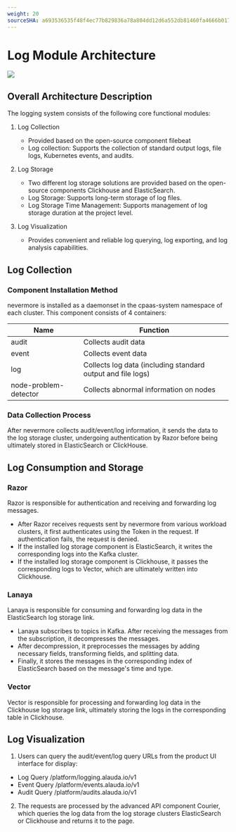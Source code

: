 ```yaml
---
weight: 20
sourceSHA: a693536535f48f4ec77b829836a78a804dd12d6a552db81460fa4666b0170dad
---
```


# Log Module Architecture

![](../assets/log.png)

## Overall Architecture Description

The logging system consists of the following core functional modules:

1. Log Collection
   - Provided based on the open-source component filebeat
   - Log collection: Supports the collection of standard output logs, file logs, Kubernetes events, and audits.

2. Log Storage
   - Two different log storage solutions are provided based on the open-source components Clickhouse and ElasticSearch.
   - Log Storage: Supports long-term storage of log files.
   - Log Storage Time Management: Supports management of log storage duration at the project level.

3. Log Visualization
   - Provides convenient and reliable log querying, log exporting, and log analysis capabilities.

## Log Collection

### Component Installation Method

nevermore is installed as a daemonset in the cpaas-system namespace of each cluster. This component consists of 4 containers:

| Name                   | Function                       |
| -------------------- | ------------------------------ |
| audit                | Collects audit data             |
| event                | Collects event data             |
| log                  | Collects log data (including standard output and file logs) |
| node-problem-detector | Collects abnormal information on nodes          |

### Data Collection Process

After nevermore collects audit/event/log information, it sends the data to the log storage cluster, undergoing authentication by Razor before being ultimately stored in ElasticSearch or ClickHouse.

## Log Consumption and Storage

### Razor

Razor is responsible for authentication and receiving and forwarding log messages.

- After Razor receives requests sent by nevermore from various workload clusters, it first authenticates using the Token in the request. If authentication fails, the request is denied.
- If the installed log storage component is ElasticSearch, it writes the corresponding logs into the Kafka cluster.
- If the installed log storage component is Clickhouse, it passes the corresponding logs to Vector, which are ultimately written into Clickhouse.

### Lanaya

Lanaya is responsible for consuming and forwarding log data in the ElasticSearch log storage link.

- Lanaya subscribes to topics in Kafka. After receiving the messages from the subscription, it decompresses the messages.
- After decompression, it preprocesses the messages by adding necessary fields, transforming fields, and splitting data.
- Finally, it stores the messages in the corresponding index of ElasticSearch based on the message's time and type.

### Vector

Vector is responsible for processing and forwarding log data in the Clickhouse log storage link, ultimately storing the logs in the corresponding table in Clickhouse.

## Log Visualization

1. Users can query the audit/event/log query URLs from the product UI interface for display:

- Log Query /platform/logging.alauda.io/v1
- Event Query /platform/events.alauda.io/v1
- Audit Query /platform/audits.alauda.io/v1

2. The requests are processed by the advanced API component Courier, which queries the log data from the log storage clusters ElasticSearch or Clickhouse and returns it to the page.
